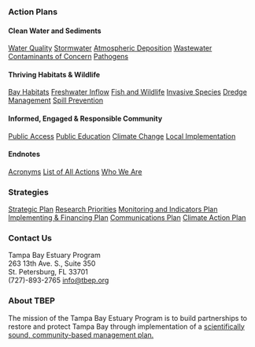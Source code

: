 ::: {#action-plans .fullwidth-footer}
### Action Plans

::: {.footer-menu}

#### Clean Water and Sediments
[Water Quality](../water/wq1.html)
[Stormwater](../water/sw1.html)
[Atmospheric Deposition](../water/ad1.html)
[Wastewater](../water/ww1.html)
[Contaminants of Concern](../water/coc1.html)
[Pathogens](../water/ph2.html)

#### Thriving Habitats & Wildlife
[Bay Habitats](../wildlife/bh1.html)
[Freshwater Inflow](../wildlife/fi1.html)
[Fish and Wildlife](../wildlife/fw1.html)
[Invasive Species](../wildlife/is2.html)
[Dredge Management](../wildlife/dr1.html)
[Spill Prevention](../wildlife/sp1.html)

#### Informed, Engaged & Responsible Community
[Public Access](../communities/pa1.html)
[Public Education](../communities/pe1.html)
[Climate Change](../communities/cc1.html)
[Local Implementation](../communities/li1.html)

#### Endnotes
[Acronyms](https://tbep.org)
[List of All Actions](https://tbep.org)
[Who We Are](https://tbep.org/about-tbep/who-we-are/)
:::
:::

::: {#strategies .fullwidth-footer}
### Strategies

::: {.footer-menu}

[Strategic Plan](https://drive.google.com/file/d/11xohuoaHDxNHRqgXoOHdI37FpWvac_rn/view)
[Research Priorities](https://tbep.org)
[Monitoring and Indicators Plan](https://drive.google.com/file/d/1H8_zpDT56m6fEGDlRNbRRoE3-tHYF7lH/view)
[Implementing & Financing Plan](https://tbep.org)
[Communications Plan](https://drive.google.com/file/d/11HmGMEZ4NGRH23MPfFgUCVoI-5BRv9bw/view)
[Climate Action Plan](https://docs.google.com/document/d/1P7fJoI1N4T0TSOzZzOqPFNp8VOSBGD_6W-p3U2Pxey8/edit?usp=sharing)
:::
:::

::: {#about .fullwidth-footer}
::: {.footer-menu}
### Contact Us
Tampa Bay Estuary Program  
263 13th Ave. S., Suite 350  
St. Petersburg, FL 33701  
(727)-893-2765
[info@tbep.org](mailto:info@tbep.org)

### About TBEP

The mission of the Tampa Bay Estuary Program is to build partnerships to restore and protect Tampa Bay through implementation of a 
[scientifically sound, community-based management plan.](https://tbep.org/about-tbep/)
:::
:::